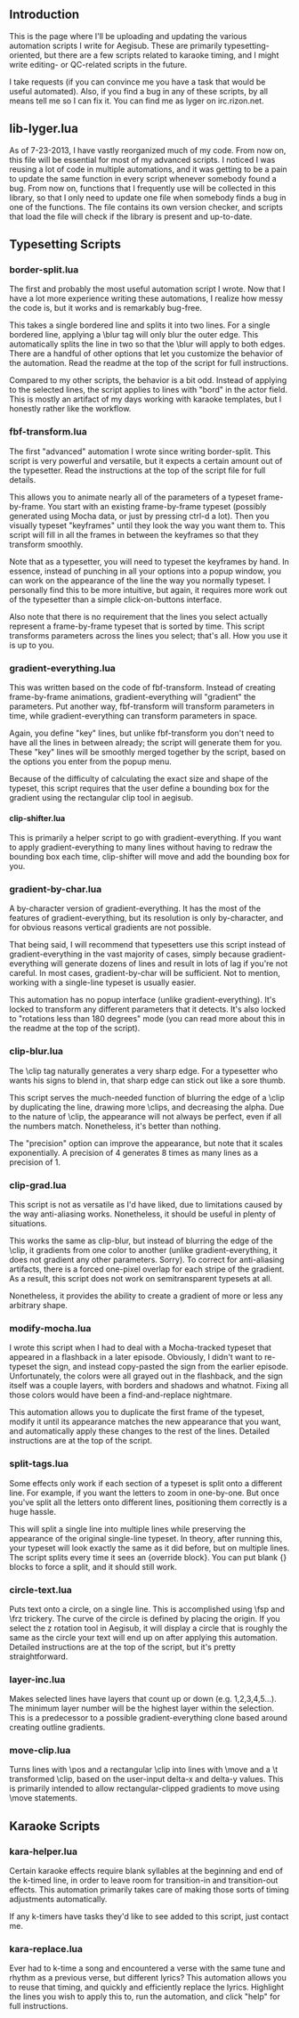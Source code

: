 == Introduction ==

This is the page where I'll be uploading and updating the various automation scripts I write for Aegisub. These are primarily typesetting-oriented, but there are a few scripts related to karaoke timing, and I might write editing- or QC-related scripts in the future.

I take requests (if you can convince me you have a task that would be useful automated). Also, if you find a bug in any of these scripts, by all means tell me so I can fix it. You can find me as lyger on irc.rizon.net.

== lib-lyger.lua ==

As of 7-23-2013, I have vastly reorganized much of my code. From now on, this file will be essential for most of my advanced scripts. I noticed I was reusing a lot of code in multiple automations, and it was getting to be a pain to update the same function in every script whenever somebody found a bug. From now on, functions that I frequently use will be collected in this library, so that I only need to update one file when somebody finds a bug in one of the functions. The file contains its own version checker, and scripts that load the file will check if the library is present and up-to-date.

== Typesetting Scripts ==

=== border-split.lua ===

The first and probably the most useful automation script I wrote. Now that I have a lot more experience writing these automations, I realize how messy the code is, but it works and is remarkably bug-free.

This takes a single bordered line and splits it into two lines. For a single bordered line, applying a \blur tag will only blur the outer edge. This automatically splits the line in two so that the \blur will apply to both edges. There are a handful of other options that let you customize the behavior of the automation. Read the readme at the top of the script for full instructions.

Compared to my other scripts, the behavior is a bit odd. Instead of applying to the selected lines, the script applies to lines with "bord" in the actor field. This is mostly an artifact of my days working with karaoke templates, but I honestly rather like the workflow.

=== fbf-transform.lua ===

The first "advanced" automation I wrote since writing border-split. This script is very powerful and versatile, but it expects a certain amount out of the typesetter. Read the instructions at the top of the script file for full details.

This allows you to animate nearly all of the parameters of a typeset frame-by-frame. You start with an existing frame-by-frame typeset (possibly generated using Mocha data, or just by pressing ctrl-d a lot). Then you visually typeset "keyframes" until they look the way you want them to. This script will fill in all the frames in between the keyframes so that they transform smoothly.

Note that as a typesetter, you will need to typeset the keyframes by hand. In essence, instead of punching in all your options into a popup window, you can work on the appearance of the line the way you normally typeset. I personally find this to be more intuitive, but again, it requires more work out of the typesetter than a simple click-on-buttons interface.

Also note that there is no requirement that the lines you select actually represent a frame-by-frame typeset that is sorted by time. This script transforms parameters across the lines you select; that's all. How you use it is up to you.

=== gradient-everything.lua ===

This was written based on the code of fbf-transform. Instead of creating frame-by-frame animations, gradient-everything will "gradient" the parameters. Put another way, fbf-transform will transform parameters in time, while gradient-everything can transform parameters in space.

Again, you define "key" lines, but unlike fbf-transform you don't need to have all the lines in between already; the script will generate them for you. These "key" lines will be smoothly merged together by the script, based on the options you enter from the popup menu.

Because of the difficulty of calculating the exact size and shape of the typeset, this script requires that the user define a bounding box for the gradient using the rectangular clip tool in aegisub.

==== clip-shifter.lua ====

This is primarily a helper script to go with gradient-everything. If you want to apply gradient-everything to many lines without having to redraw the bounding box each time, clip-shifter will move and add the bounding box for you.

=== gradient-by-char.lua ===

A by-character version of gradient-everything. It has the most of the features of gradient-everything, but its resolution is only by-character, and for obvious reasons vertical gradients are not possible.

That being said, I will recommend that typesetters use this script instead of gradient-everything in the vast majority of cases, simply because gradient-everything will generate dozens of lines and result in lots of lag if you're not careful. In most cases, gradient-by-char will be sufficient. Not to mention, working with a single-line typeset is usually easier.

This automation has no popup interface (unlike gradient-everything). It's locked to transform any different parameters that it detects. It's also locked to "rotations less than 180 degrees" mode (you can read more about this in the readme at the top of the script).

=== clip-blur.lua ===

The \clip tag naturally generates a very sharp edge. For a typesetter who wants his signs to blend in, that sharp edge can stick out like a sore thumb.

This script serves the much-needed function of blurring the edge of a \clip by duplicating the line, drawing more \clips, and decreasing the alpha. Due to the nature of \clip, the appearance will not always be perfect, even if all the numbers match. Nonetheless, it's better than nothing.

The "precision" option can improve the appearance, but note that it scales exponentially. A precision of 4 generates 8 times as many lines as a precision of 1.

=== clip-grad.lua ===

This script is not as versatile as I'd have liked, due to limitations caused by the way anti-aliasing works. Nonetheless, it should be useful in plenty of situations.

This works the same as clip-blur, but instead of blurring the edge of the \clip, it gradients from one color to another (unlike gradient-everything, it does not gradient any other parameters. Sorry). To correct for anti-aliasing artifacts, there is a forced one-pixel overlap for each stripe of the gradient. As a result, this script does not work on semitransparent typesets at all.

Nonetheless, it provides the ability to create a gradient of more or less any arbitrary shape.

=== modify-mocha.lua ===

I wrote this script when I had to deal with a Mocha-tracked typeset that appeared in a flashback in a later episode. Obviously, I didn't want to re-typeset the sign, and instead copy-pasted the sign from the earlier episode. Unfortunately, the colors were all grayed out in the flashback, and the sign itself was a couple layers, with borders and shadows and whatnot. Fixing all those colors would have been a find-and-replace nightmare.

This automation allows you to duplicate the first frame of the typeset, modify it until its appearance matches the new appearance that you want, and automatically apply these changes to the rest of the lines. Detailed instructions are at the top of the script.

=== split-tags.lua ===

Some effects only work if each section of a typeset is split onto a different line. For example, if you want the letters to zoom in one-by-one. But once you've split all the letters onto different lines, positioning them correctly is a huge hassle.

This will split a single line into multiple lines while preserving the appearance of the original single-line typeset. In theory, after running this, your typeset will look exactly the same as it did before, but on multiple lines. The script splits every time it sees an {override block}. You can put blank {} blocks to force a split, and it should still work.

=== circle-text.lua ===

Puts text onto a circle, on a single line. This is accomplished using \fsp and \frz trickery. The curve of the circle is defined by placing the origin. If you select the z rotation tool in Aegisub, it will display a circle that is roughly the same as the circle your text will end up on after applying this automation. Detailed instructions are at the top of the script, but it's pretty straightforward.

=== layer-inc.lua ===

Makes selected lines have layers that count up or down (e.g. 1,2,3,4,5...). The minimum layer number will be the highest layer within the selection. This is a predecessor to a possible gradient-everything clone based around creating outline gradients.

=== move-clip.lua ===

Turns lines with \pos and a rectangular \clip into lines with \move and a \t transformed \clip, based on the user-input delta-x and delta-y values. This is primarily intended to allow rectangular-clipped gradients to move using \move statements.

== Karaoke Scripts ==

=== kara-helper.lua ===

Certain karaoke effects require blank syllables at the beginning and end of the k-timed line, in order to leave room for transition-in and transition-out effects. This automation primarily takes care of making those sorts of timing adjustments automatically.

If any k-timers have tasks they'd like to see added to this script, just contact me.

=== kara-replace.lua ===

Ever had to k-time a song and encountered a verse with the same tune and rhythm as a previous verse, but different lyrics? This automation allows you to reuse that timing, and quickly and efficiently replace the lyrics. Highlight the lines you wish to apply this to, run the automation, and click "help" for full instructions.
